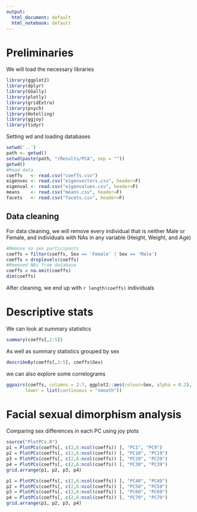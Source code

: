 ```yaml
---
output:
  html_document: default
  html_notebook: default
---
```

# Preliminaries

We will load the necessary libraries

```r
library(ggplot2)
library(dplyr)
library(GGally)
library(plotly)
library(gridExtra)
library(psych)
library(Hotelling)
library(ggjoy)
library(tidyr)
```

Setting wd and loading databases

```r
setwd('..')
path <- getwd()
setwd(paste(path, "/Results/PCA", sep = ""))
getwd()
#Read data
coeffs   <- read.csv("coeffs.csv")
eigenvec <- read.csv("eigenvectors.csv", header=F)
eigenval <- read.csv("eigenvalues.csv", header=F)
means    <- read.csv("means.csv", header=F)
facets   <- read.csv("facets.csv", header=F)
```

## Data cleaning

For data cleaning, we will remove every individual that is neither Male or Female, and individuals with NAs in any variable (Height, Weight, and Age)

```r
#Remove no sex participants
coeffs = filter(coeffs, Sex == 'Female' | Sex == 'Male')
coeffs = droplevels(coeffs)
#Removed NAs from database
coeffs = na.omit(coeffs)
dim(coeffs)
```

After cleaning, we end up with `r length(coeffs)` individuals

# Descriptive stats

We can look at summary statistics

```r
summary(coeffs[,2:5])
```

As well as summary statistics grouped by sex

```r
describeBy(coeffs[,3:5], coeffs$Sex)
```

we can also explore some correlograms

```r
ggpairs(coeffs, columns = 2:7, ggplot2::aes(colour=Sex, alpha = 0.2), 
       lower = list(continuous = "smooth"))
```

# Facial sexual dimorphism analysis

Comparing sex differences in each PC using joy plots

```r
source("PlotPCs.R")
p1 = PlotPCs(coeffs[, c(2,6:ncol(coeffs)) ], "PC1", "PC9")
p2 = PlotPCs(coeffs[, c(2,6:ncol(coeffs)) ], "PC10", "PC19")
p3 = PlotPCs(coeffs[, c(2,6:ncol(coeffs)) ], "PC20", "PC29")
p4 = PlotPCs(coeffs[, c(2,6:ncol(coeffs)) ], "PC30", "PC39")
grid.arrange(p1, p2, p3, p4)

p1 = PlotPCs(coeffs[, c(2,6:ncol(coeffs)) ], "PC40", "PC49")
p2 = PlotPCs(coeffs[, c(2,6:ncol(coeffs)) ], "PC50", "PC59")
p3 = PlotPCs(coeffs[, c(2,6:ncol(coeffs)) ], "PC60", "PC69")
p4 = PlotPCs(coeffs[, c(2,6:ncol(coeffs)) ], "PC70", "PC79")
grid.arrange(p1, p2, p3, p4)
```

